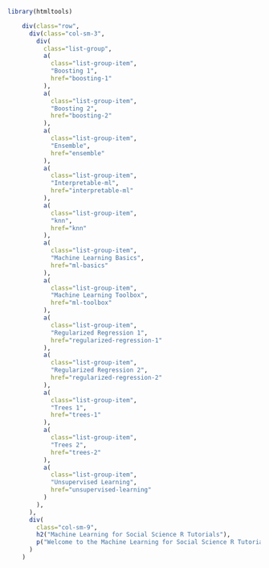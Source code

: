 
```r
library(htmltools)
```

```r
    div(class="row",
      div(class="col-sm-3",
        div(
          class="list-group",
          a(
            class="list-group-item",
            "Boosting 1",
            href="boosting-1"
          ),
          a(
            class="list-group-item",
            "Boosting 2",
            href="boosting-2"
          ),
          a(
            class="list-group-item",
            "Ensemble",
            href="ensemble"
          ),
          a(
            class="list-group-item",
            "Interpretable-ml",
            href="interpretable-ml"
          ),
          a(
            class="list-group-item",
            "knn",
            href="knn"
          ),
          a(
            class="list-group-item",
            "Machine Learning Basics",
            href="ml-basics"
          ),
          a(
            class="list-group-item",
            "Machine Learning Toolbox",
            href="ml-toolbox"
          ),
          a(
            class="list-group-item",
            "Regularized Regression 1",
            href="regularized-regression-1"
          ),
          a(
            class="list-group-item",
            "Regularized Regression 2",
            href="regularized-regression-2"
          ),
          a(
            class="list-group-item",
            "Trees 1",
            href="trees-1"
          ),
          a(
            class="list-group-item",
            "Trees 2",
            href="trees-2"
          ),
          a(
            class="list-group-item",
            "Unsupervised Learning",
            href="unsupervised-learning"
          )
        ),
      ),
      div(
        class="col-sm-9",
        h2("Machine Learning for Social Science R Tutorials"),
        p("Welcome to the Machine Learning for Social Science R Tutorials collection. Here you can find links to tutorials. They are on the left sidebar, or, if you're using a small screen, they are above.")
      )
    )



```
